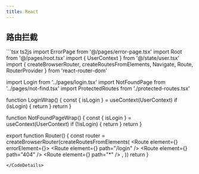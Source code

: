 ```yaml
---
title: React
---
```



## 路由拦截

<CodeDetails>
```tsx ts2js
import ErrorPage from '@/pages/error-page.tsx'
import Root from '@/pages/root.tsx'
import { UserContext } from '@/state/user.tsx'
import { createBrowserRouter, createRoutesFromElements, Navigate, Route, RouterProvider } from 'react-router-dom'

import Login from '../pages/login.tsx'
import NotFoundPage from '../pages/not-find.tsx'
import ProtectedRoutes from './protected-routes.tsx'

function LoginWrap() {
  const { isLogin } = useContext(UserContext)
  if (isLogin) {
    return <Navigate to="/" />
  }
  return <Login />
}

function NotFoundPageWrap() {
  const { isLogin } = useContext(UserContext)
  if (!isLogin) {
    return <Login />
  }
  return <NotFoundPage />
}

export function Router() {
  const router = createBrowserRouter(createRoutesFromElements(
    <Route element={<Root />} errorElement={<ErrorPage />}>
      <Route element={<LoginWrap />} path="/login" />
      <Route element={<NotFoundPageWrap />} path="404" />
      <Route element={<ProtectedRoutes />} path="*" />
    </Route>,
  ))
  return <RouterProvider router={router} />
}
```
</CodeDetails>

